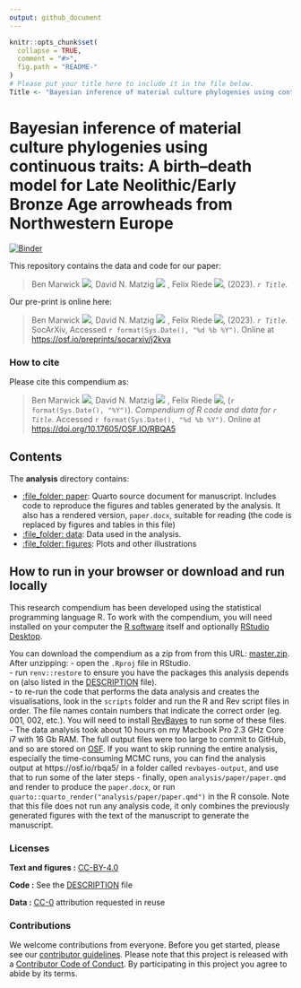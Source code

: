 ```yaml
---
output: github_document
---
```


<!-- README.md is generated from README.Rmd. Please edit that file -->

```r
knitr::opts_chunk$set(
  collapse = TRUE,
  comment = "#>",
  fig.path = "README-"
)
# Please put your title here to include it in the file below.
Title <- "Bayesian inference of material culture phylogenies using continuous traits from the archaeological record"
```

# Bayesian inference of material culture phylogenies using continuous traits: A birth–death model for Late Neolithic/Early Bronze Age arrowheads from Northwestern Europe

[![Binder](https://mybinder.org/badge_logo.svg)](https://mybinder.org/v2/gh/benmarwick/bayesinfmatcultphylo/master?urlpath=rstudio)

This repository contains the data and code for our paper:

> Ben Marwick [![](https://orcid.org/sites/default/files/images/orcid_16x16.png)](https://orcid.org/0000-0001-7879-4531 ), David N. Matzig [![](https://orcid.org/sites/default/files/images/orcid_16x16.png)](https://orcid.org/0000-0001-7349-5401)   , Felix Riede [![](https://orcid.org/sites/default/files/images/orcid_16x16.png)](https://orcid.org/0000-0002-4879-7157), (2023). _`r Title`_.

Our pre-print is online here:

> Ben Marwick [![](https://orcid.org/sites/default/files/images/orcid_16x16.png)](https://orcid.org/0000-0001-7879-4531 ), David N. Matzig [![](https://orcid.org/sites/default/files/images/orcid_16x16.png)](https://orcid.org/0000-0001-7349-5401)   , Felix Riede [![](https://orcid.org/sites/default/files/images/orcid_16x16.png)](https://orcid.org/0000-0002-4879-7157), (2023). _`r Title`_. SocArXiv, Accessed `r format(Sys.Date(), "%d %b %Y")`. Online at <https://osf.io/preprints/socarxiv/j2kva>


### How to cite

Please cite this compendium as:

> Ben Marwick [![](https://orcid.org/sites/default/files/images/orcid_16x16.png)](https://orcid.org/0000-0001-7879-4531 ), David N. Matzig [![](https://orcid.org/sites/default/files/images/orcid_16x16.png)](https://orcid.org/0000-0001-7349-5401)   , Felix Riede [![](https://orcid.org/sites/default/files/images/orcid_16x16.png)](https://orcid.org/0000-0002-4879-7157), (`r format(Sys.Date(), "%Y")`). _Compendium of R code and data for `r Title`_. Accessed `r format(Sys.Date(), "%d %b %Y")`. Online at <https://doi.org/10.17605/OSF.IO/RBQA5>

## Contents

The **analysis** directory contains:

  - [:file\_folder: paper](/analysis/paper): Quarto source document
    for manuscript. Includes code to reproduce the figures and tables
    generated by the analysis. It also has a rendered version,
    `paper.docx`, suitable for reading (the code is replaced by figures
    and tables in this file)
  - [:file\_folder: data](/analysis/data): Data used in the analysis.
  - [:file\_folder: figures](/analysis/figures): Plots and other
    illustrations

## How to run in your browser or download and run locally

This research compendium has been developed using the statistical programming
language R. To work with the compendium, you will need
installed on your computer the [R software](https://cloud.r-project.org/)
itself and optionally [RStudio Desktop](https://rstudio.com/products/rstudio/download/).

You can download the compendium as a zip from from this URL:
[master.zip](/archive/master.zip). After unzipping:
- open the `.Rproj` file in RStudio.   
- run `renv::restore` to ensure you have the packages this analysis depends on (also listed in the [DESCRIPTION](/DESCRIPTION) file).    
- to re-run the code that performs the data analysis and creates the visualisations, look in the `scripts` folder and run the R and Rev script files in order. The file names contain numbers that indicate the correct order (eg. 001, 002, etc.). You will need to install [RevBayes](https://revbayes.github.io/) to run some of these files.    
- The data analysis took about 10 hours on my Macbook Pro 2.3 GHz Core i7 with 16 Gb RAM. The full output files were too large to commit to GitHub, and so are stored on [OSF](https://osf.io/rbqa5/). If you want to skip running the entire analysis, especially the time-consuming MCMC runs, you can find the analysis output at https://osf.io/rbqa5/ in a folder called `revbayes-output`, and use that to run some of the later steps 
- finally, open `analysis/paper/paper.qmd` and render to produce the `paper.docx`, or run `quarto::quarto_render("analysis/paper/paper.qmd")` in the R console. Note that this file does not run any analysis code, it only combines the previously generated figures with the text of the manuscript to generate the manuscript.     

### Licenses

**Text and figures :**  [CC-BY-4.0](http://creativecommons.org/licenses/by/4.0/)

**Code :** See the [DESCRIPTION](DESCRIPTION) file

**Data :** [CC-0](http://creativecommons.org/publicdomain/zero/1.0/) attribution requested in reuse

### Contributions

We welcome contributions from everyone. Before you get started, please see our [contributor guidelines](CONTRIBUTING.md). Please note that this project is released with a [Contributor Code of Conduct](CONDUCT.md). By participating in this project you agree to abide by its terms.

